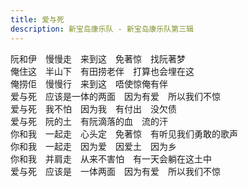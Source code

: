 ```yaml
---
title: 爱与死
description: 新宝岛康乐队 - 新宝岛康乐队第三辑
---
```


阮和伊　慢慢走　来到这　免著惊　找阮著梦<br />俺住这　半山下　有田捞老伴　打算也会埋在这<br />俺捞佢　慢慢行　来到这　唔使惊俺有伴<br />爱与死　应该是一体的两面　因为有爱　所以我们不惊<br />爱与死　我不怕　因为我　有付出　没欠债<br />爱与死　阮的土　有阮滴落的血　流的汗<br />你和我　一起走　心头定　免著惊　有听见我们勇敢的歌声<br />你和我　一起走　因为爱　因爱土　因为乡<br />你和我　并肩走　从来不害怕　有一天会躺在这土中<br />爱与死　应该是　一体两面　因为有爱　所以我们不惊